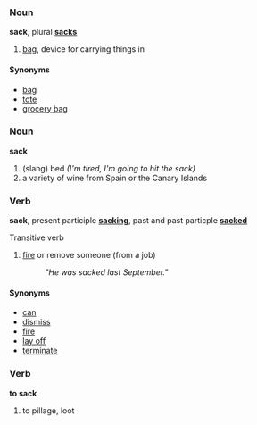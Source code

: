 ===Noun===
'''sack''', plural '''[[sacks]]'''

# [[bag]], device for carrying things in

====Synonyms====
*[[bag]]
*[[tote]]
*[[grocery bag]]

===Noun===
'''sack'''

#(slang) bed ''(I'm tired, I'm going to hit the sack)''
#a variety of wine from Spain or the Canary Islands

===Verb===
'''sack''', present participle '''[[sacking]]''', past and past particple '''[[sacked]]'''

Transitive verb

# [[fire]] or remove someone (from a job)
#: ''"He was sacked last September."''


====Synonyms====
*[[can]]
*[[dismiss]]
*[[fire]]
*[[lay off]]
*[[terminate]]

===Verb===
'''to sack'''

#to pillage, loot